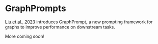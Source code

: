# GraphPrompts

[Liu et al., 2023](https://arxiv.org/abs/2302.08043) introduces GraphPrompt, a new prompting framework for graphs to improve performance on downstream tasks.

More coming soon!
